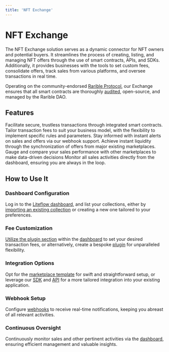 ```yaml
---
title: 'NFT Exchange'
---
```



# NFT Exchange

The NFT Exchange solution serves as a dynamic connector for NFT owners and potential buyers. It streamlines the process of creating, listing, and managing NFT offers through the use of smart contracts, APIs, and SDKs. Additionally, it provides businesses with the tools to set custom fees, consolidate offers, track sales from various platforms, and oversee transactions in real time.

Operating on the community-endorsed [Rarible Protocol](https://docs.rarible.org/), our Exchange ensures that all smart contracts are thoroughly [audited](https://chainsecurity.com/security-audit/rarible-exchange-v2-smart-contracts/), open-source, and managed by the Rarible DAO.

## Features

<Cards num={3}>
  <Card title="Smart Contract Integration">
    Facilitate secure, trustless transactions through integrated smart
    contracts.
  </Card>
  <Card title="Customizable Fees">
    Tailor transaction fees to suit your business model, with the flexibility to
    implement specific rules and parameters.
  </Card>
  <Card title="Real-Time Notifications">
    Stay informed with instant alerts on sales and offers via our webhook
    support.
  </Card>
  <Card title="Instant Liquidity">
    Achieve instant liquidity through the synchronization of offers from major
    existing marketplaces.
  </Card>
  <Card title="Sales Aggregation">
    Gauge and compare your sales performance with other marketplaces to make
    data-driven decisions
  </Card>
  <Card title="Comprehensive Monitoring">
    Monitor all sales activities directly from the dashboard, ensuring you are
    always in the loop.
  </Card>
</Cards>

## How to Use It

<Steps>

### Dashboard Configuration

Log in to the [Liteflow dashboard](/tools/dashboard), and list your collections, either by [importing an existing collection](/guides/import-collection) or creating a new one tailored to your preferences.

### Fee Customization

[Utilize the plugin section](/guides/setup-fees) within the [dashboard](/tools/dashboard) to set your desired transaction fees, or alternatively, create a bespoke [plugin](/tools/service) for unparalleled flexibility.

### Integration Options

Opt for the [marketplace template](/templates/marketplace) for swift and straightforward setup, or leverage our [SDK](/tools/sdk-core) and [API](/tools/graphql-api) for a more tailored integration into your existing application.

### Webhook Setup

Configure [webhooks](/tools/webhook) to receive real-time notifications, keeping you abreast of all relevant activities.

### Continuous Oversight

Continuously monitor sales and other pertinent activities via the [dashboard](/tools/dashboard), ensuring efficient management and valuable insights.

</Steps>
